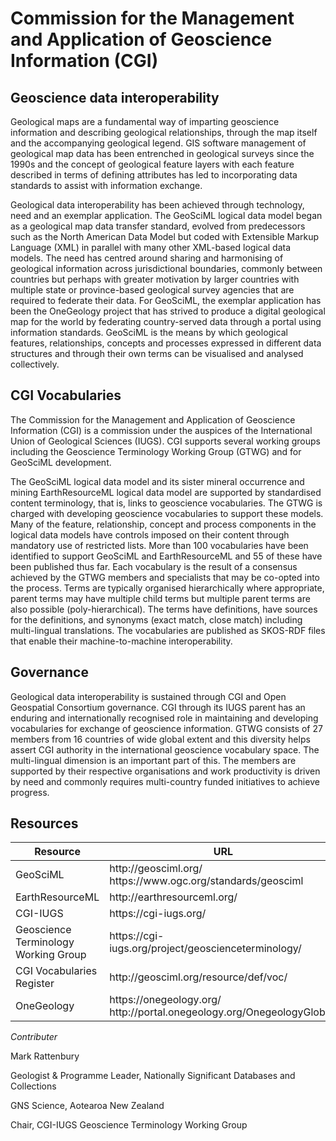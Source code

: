 # Commission for the Management and Application of Geoscience Information (CGI)

## Geoscience data interoperability

Geological maps are a fundamental way of imparting geoscience information and describing geological relationships, through the map itself and the accompanying geological legend. 
GIS software management of geological map data has been entrenched in geological surveys since the 1990s and the concept of geological feature layers with each feature described in terms of defining attributes has led to incorporating data standards to assist with information exchange.

Geological data interoperability has been achieved through technology, need and an exemplar application.
The GeoSciML logical data model began as a geological map data transfer standard, evolved from predecessors such as the North American Data Model but coded with Extensible Markup Language (XML) in parallel with many other XML-based logical data models.
The need has centred around sharing and harmonising of geological information across jurisdictional boundaries, commonly between countries but perhaps with greater motivation by larger countries with multiple state or province-based geological survey agencies that are required to federate their data.
For GeoSciML, the exemplar application has been the OneGeology project that has strived to produce a digital geological map for the world by federating country-served data through a portal using information standards. 
GeoSciML is the means by which geological features, relationships, concepts and processes expressed in different data structures and through their own terms can be visualised and analysed collectively.

## CGI Vocabularies

The Commission for the Management and Application of Geoscience Information (CGI) is a commission under the auspices of the International Union of Geological Sciences (IUGS). CGI supports several working groups including the Geoscience Terminology Working Group (GTWG) and for GeoSciML development.

The GeoSciML logical data model and its sister mineral occurrence and mining EarthResourceML logical data model are supported by standardised content terminology, that is, links to geoscience vocabularies. 
The GTWG is charged with developing geoscience vocabularies to support these models. 
Many of the feature, relationship, concept and process components in the logical data models have controls imposed on their content through mandatory use of restricted lists. 
More than 100 vocabularies have been identified to support GeoSciML and EarthResourceML and 55 of these have been published thus far. 
Each vocabulary is the result of a consensus achieved by the GTWG members and specialists that may be co-opted into the process. 
Terms are typically organised hierarchically where appropriate, parent terms may have multiple child terms but multiple parent terms are also possible (poly-hierarchical). 
The terms have definitions, have sources for the definitions, and synonyms (exact match, close match) including multi-lingual translations.
The vocabularies are published as SKOS-RDF files that enable their machine-to-machine interoperability.

## Governance

Geological data interoperability is sustained through CGI and Open Geospatial Consortium governance.
CGI through its IUGS parent has an enduring and internationally recognised role in maintaining and developing vocabularies for exchange of geoscience information.
GTWG consists of 27 members from 16 countries of wide global extent and this diversity helps assert CGI authority in the international geoscience vocabulary space.
The multi-lingual dimension is an important part of this.
The members are supported by their respective organisations and work productivity is driven by need and commonly requires multi-country funded initiatives to achieve progress.

## Resources

|   Resource | URL |
|--------------------------------------|-------------------------------|
| GeoSciML                              |  http://geosciml.org/          https://www.ogc.org/standards/geosciml |
| EarthResourceML                       |  http://earthresourceml.org/   |
| CGI-IUGS                              | https://cgi-iugs.org/          |
| Geoscience Terminology Working Group  | https://cgi-iugs.org/project/geoscienceterminology/  |
| CGI Vocabularies Register             | http://geosciml.org/resource/def/voc/  |
| OneGeology                            | https://onegeology.org/  http://portal.onegeology.org/OnegeologyGlobal/ |
 
 
*Contributer*

Mark Rattenbury

Geologist & Programme Leader, Nationally Significant Databases and Collections

GNS Science, Aotearoa New Zealand

Chair, CGI-IUGS Geoscience Terminology Working Group